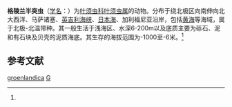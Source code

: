 {{Speciesbox
| taxon = Phyllodoce(多毛纲) groenlandica
| binomial_authority = (Oersted, 1842)<ref name='id10350'>{{cite web| url =http://www.bioinfo.cn/db05/BjdwSpecies.php?action=view&id=10350| title =格陵兰半突虫| work =《中国动物物种编目数据库》| publisher =中国科学院微生物研究所| author =中国科学院动物研究所| accessdate =2009-04-16| deadurl =yes| archiveurl =https://web.archive.org/web/20160305031333/http://www.bioinfo.cn/db05/BjdwSpecies.php?action=view&id=10350| archivedate =2016-03-05}}</ref>
}}

'''格陵兰半突虫'''（[[学名|学名]]：{{lang|la|''Phyllodoce groenlandica''}}）为[[叶须虫科|叶须虫科]][[叶须虫属|叶须虫属]]的动物。分布于绕北极区向南伸向北大西洋、马萨诸塞、[[英吉利海峡|英吉利海峡]]、[[日本海|日本海]]、加利福尼亚沿岸，包括[[黄海|黄海]]等海域，属于北极-北温带种。其一般生活于浅海区、水深6-200m以及底质主要为砾石、泥和有石块及贝壳的泥质海底。其生存的海拔范围为-1000至-6米。<ref name='id10350'/>

== 参考文献 ==
{{reflist}}

{{Taxonbar|from=Q1965152}}

[[Category:葉鬚蟲屬|groenlandica]]
[[Category:1842年描述的动物|G]]


{{环节动物小作品}}